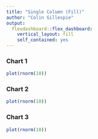 ```yaml
---
title: "Single Column (Fill)"
author: "Colin Gillespie"
output: 
  flexdashboard::flex_dashboard:
    vertical_layout: fill
    self_contained: yes
---
```

<!--
%\VignetteEngine{knitr::rmarkdown}
%\VignetteIndexEntry{Chapter 3: a - Single Column (Fill)}
-->
### Chart 1
    
```r
plot(rnorm(10))
```
    
### Chart 2

```r
plot(rnorm(10))
```

### Chart 3

```r
plot(rnorm(10))
```
